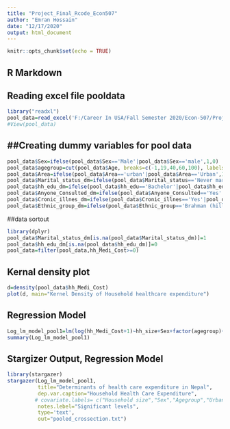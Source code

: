 ---
title: "Project_Final_Rcode_Econ507"
author: "Emran Hossain"
date: "12/17/2020"
output: html_document
---

```{r setup, include=FALSE}
knitr::opts_chunk$set(echo = TRUE)
```

## R Markdown

## Reading excel file pooldata
```{r}
library("readxl")
pool_data=read_excel('F:/Career In USA/Fall Semester 2020/Econ-507/Project_presentation/pooldata.xlsx')
#View(pool_data)
```
## ##Creating dummy variables for pool data
```{r}
pool_data$Sex=ifelse(pool_data$Sex=='Male'|pool_data$Sex=='male',1,0)
pool_data$agegroup=cut(pool_data$Age, breaks=c(-1,19,40,60,100), labels=c('1','2','3','4'))
pool_data$Area=ifelse(pool_data$Area=='urban'|pool_data$Area=='Urban',1,0)
pool_data$Marital_status_dm=ifelse(pool_data$Marital_status=='Never married'|pool_data$Marital_status=='never married',1,0)
pool_data$hh_edu_dm=ifelse(pool_data$hh_edu=='Bachelor'|pool_data$hh_edu=='Intermediate'|pool_data$hh_edu=='Master'|pool_data$hh_edu=='SLC',1,0)
pool_data$Anyone_Consulted_dm=ifelse(pool_data$Anyone_Consulted=='Yes'|pool_data$Anyone_Consulted=='yes',1,0)
pool_data$Cronic_illnes_dm=ifelse(pool_data$Cronic_illnes=='Yes'|pool_data$Cronic_illnes=='yes',1,0)
pool_data$Ethnic_group_dm=ifelse(pool_data$Ethnic_group=='Brahman (hill)'|pool_data$Ethnic_group=='Brahman (terai)'|pool_data$Ethnic_group=='bramhin (hill)'|pool_data$Ethnic_group=='bramhin (terai)'|pool_data$Ethnic_group=='Chhetri',1,0)
```

##data sortout
```{r}
library(dplyr)
pool_data$Marital_status_dm[is.na(pool_data$Marital_status_dm)]=1
pool_data$hh_edu_dm[is.na(pool_data$hh_edu_dm)]=0
pool_data=filter(pool_data,hh_Medi_Cost>=0)
```

## Kernal density plot
```{r}
d=density(pool_data$hh_Medi_Cost)
plot(d, main="Kernel Density of Household healthcare expenditure")

```
## Regression Model
```{r}
Log_lm_model_pool1=lm(log(hh_Medi_Cost+1)~hh_size+Sex+factor(agegroup)+Area+Marital_status_dm+hh_edu_dm+Ethnic_group_dm+log(Gross_hhincome+1),pool_data)
summary(Log_lm_model_pool1)
```
## Stargizer Output, Regression Model
```{r}
library(stargazer)
stargazer(Log_lm_model_pool1,
          title="Determinants of health care expenditure in Nepal",
          dep.var.caption="Household Health Care Expenditure",
         # covariate.labels= c("Household size","Sex","Agegroup","Urban People","Marital Status ","House Hold Education","Ethnic Group or Cast","Household yearly income"),
          notes.lebel="Significant levels",
          type='text',
          out="pooled_crossection.txt")
```

